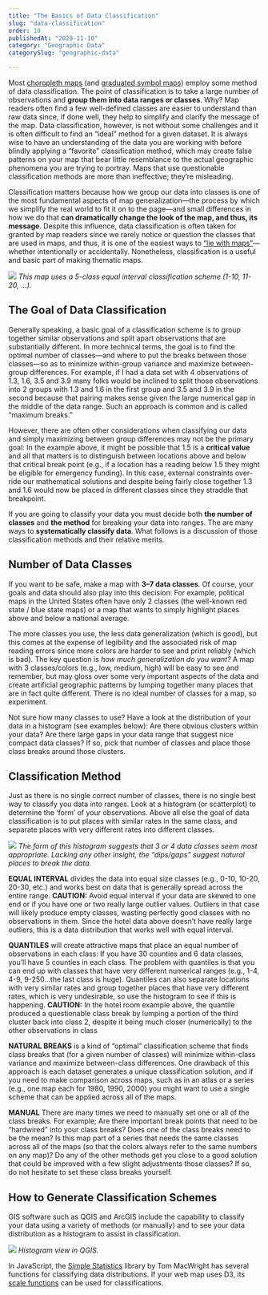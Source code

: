 ```yaml
---
title: "The Basics of Data Classification"
slug: "data-classification"
order: 10
publishedAt: "2020-11-10"
category: "Geographic Data"
categorySlug: "geographic-data"

---
```

Most [choropleth maps](/guide/choropleth) (and [graduated symbol maps](/guide/proportional-symbols)) employ some method of data classification. The point of classification is to take a large number of observations and **group them into data ranges or classes**. Why? Map readers often find a few well-defined classes are easier to understand than raw data since, if done well, they help to simplify and clarify the message of the map. Data classification, however, is not without some challenges and it is often difficult to find an “ideal” method for a given dataset. It is always wise to have an understanding of the data you are working with before blindly applying a “favorite” classification method, which may create false patterns on your map that bear little resemblance to the actual geographic phenomena you are trying to portray. Maps that use questionable classification methods are more than ineffective; they’re misleading.

Classification matters because how we group our data into classes is one of the most fundamental aspects of map generalization—the process by which we simplify the real world to fit it on to the page—and small differences in how we do that **can dramatically change the look of the map, and thus, its message**. Despite this influence, data classification is often taken for granted by map readers since we rarely notice or question the classes that are used in maps, and thus, it is one of the easiest ways to [“lie with maps”](http://www.amazon.com/How-Lie-Maps-Mark-Monmonier/dp/0226534219)—whether intentionally or accidentally. Nonetheless, classification is a useful and basic part of making thematic maps.

![](/images/guide/classed_choropleth.jpeg)
*This map uses a 5-class equal interval classification scheme (1-10, 11-20, …).*

## The Goal of Data Classification

Generally speaking, a basic goal of a classification scheme is to group together similar observations and split apart observations that are substantially different. In more technical terms, the goal is to find the optimal number of classes—and where to put the breaks between those classes—so as to minimize within-group variance and maximize between-group differences. For example, if I had a data set with 4 observations of 1.3, 1.6, 3.5 and 3.9 many folks would be inclined to split those observations into 2 groups with 1.3 and 1.6 in the first group and 3.5 and 3.9 in the second because that pairing makes sense given the large numerical gap in the middle of the data range. Such an approach is common and is called “maximum breaks.”

However, there are often other considerations when classifying our data and simply maximizing between group differences may not be the primary goal: In the example above, it might be possible that 1.5 is a **critical value** and all that matters is to distinguish between locations above and below that critical break point (e.g., if a location has a reading below 1.5 they might be eligible for emergency funding). In this case, external constraints over-ride our mathematical solutions and despite being fairly close together 1.3 and 1.6 would now be placed in different classes since they straddle that breakpoint.

If you are going to classify your data you must decide both **the number of classes** and **the method** for breaking your data into ranges. The are many ways to **systematically classify data**. What follows is a discussion of those classification methods and their relative merits.

## Number of Data Classes

If you want to be safe, make a map with **3–7 data classes**. Of course, your goals and data should also play into this decision: For example, political maps in the United States often have only 2 classes (the well-known red state / blue state maps) or a map that wants to simply highlight places above and below a national average.

The more classes you use, the less data generalization (which is good), but this comes at the expense of legibility and the associated risk of map reading errors since more colors are harder to see and print reliably (which is bad). The key question is _how much generalization do you want?_ A map with 3 classes/colors (e.g., low, medium, high) will be easy to see and remember, but may gloss over some very important aspects of the data and create artificial geographic patterns by lumping together many places that are in fact quite different. There is no ideal number of classes for a map, so experiment.

Not sure how many classes to use? Have a look at the distribution of your data in a histogram (see examples below): Are there obvious clusters within your data? Are there large gaps in your data range that suggest nice compact data classes? If so, pick that number of classes and place those class breaks around those clusters.

## Classification Method

Just as there is no single correct number of classes, there is no single best way to classify you data into ranges. Look at a histogram (or scatterplot) to determine the ‘form’ of your observations. Above all else the goal of data classification is to put places with similar rates in the same class, and separate places with very different rates into different classes.

![](/images/guide/histogram_examples.png)
*The form of this histogram suggests that 3 or 4 data classes seem most appropriate. Lacking any other insight, the “dips/gaps” suggest natural places to break the data.*

**EQUAL INTERVAL** divides the data into equal size classes (e.g., 0-10, 10-20, 20-30, etc.) and works best on data that is generally spread across the entire range. **CAUTION:** Avoid equal interval if your data are skewed to one end or if you have one or two really large outlier values. Outliers in that case will likely produce empty classes, wasting perfectly good classes with no observations in them. Since the hotel data above doesn’t have really large outliers, this is a data distribution that works well with equal interval.

**QUANTILES** will create attractive maps that place an equal number of observations in each class: If you have 30 counties and 6 data classes, you’ll have 5 counties in each class. The problem with quantiles is that you can end up with classes that have very different numerical ranges (e.g., 1-4, 4-9, 9-250…the last class is huge). Quantiles can also separate locations with very similar rates and group together places that have very different rates, which is very undesirable, so use the histogram to see if this is happening. **CAUTION:** In the hotel room example above, the quantile produced a questionable class break by lumping a portion of the third cluster back into class 2, despite it being much closer (numerically) to the other observations in class

**NATURAL BREAKS** is a kind of “optimal” classification scheme that finds class breaks that (for a given number of classes) will minimize within-class variance and maximize between-class differences. One drawback of this approach is each dataset generates a unique classification solution, and if you need to make comparison across maps, such as in an atlas or a series (e.g., one map each for 1980, 1990, 2000) you might want to use a single scheme that can be applied across all of the maps.

**MANUAL** There are many times we need to manually set one or all of the class breaks. For example; Are there important break points that need to be “hardwired” into your class breaks? Does one of the class breaks need to be the mean? Is this map part of a series that needs the same classes across all of the maps (so that the colors always refer to the same numbers on any map)? Do any of the other methods get you close to a good solution that could be improved with a few slight adjustments those classes? If so, do not hesitate to set these class breaks yourself.

## How to Generate Classification Schemes

GIS software such as QGIS and ArcGIS include the capability to classify your data using a variety of methods (or manually) and to see your data distribution as a histogram to assist in classification.

![](/images/guide/qgis_histogram.png)
*Histogram view in QGIS.*

In JavaScript, the [Simple Statistics](https://github.com/simple-statistics/simple-statistics) library by Tom MacWright has several functions for classifying data distributions. If your web map uses D3, its [scale functions](https://github.com/mbostock/d3/wiki/Quantitative-Scales) can be used for classifications.
